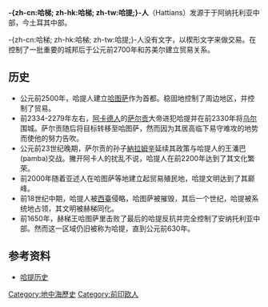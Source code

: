 {{unreferenced|time=2012-01-29T12:59:09+00:00}}
{{NoteTA
|G1 = Country
|1 = zh-cn:赫梯;zh-tw:西臺;
}}

'''-{zh-cn:哈梯; zh-hk:哈梯; zh-tw:哈提;}-人'''（Hattians）发源于于阿纳托利亚中部，今土耳其中部。

-{zh-cn:哈梯; zh-hk:哈梯; zh-tw:哈提;}-人没有文字，以楔形文字来做交易。在控制了一批重要的城邦后于公元前2700年和苏美尔建立贸易关系。

== 历史 ==
*公元前2500年，哈提人建立[[哈图萨|哈图萨]]作为首都。稳固地控制了周边地区，并控制了贸易。
*前2334-2279年左右，[[阿卡德人|阿卡德人]]的[[薩爾貢_(阿卡德)|萨尔贡]]大帝进犯哈提并在前2330年将[[乌尔|乌尔]]围城。萨尔贡随后将目标转移至哈图萨，然而因为其居高临下易守难攻的地势而使他的努力告吹。
*公元前23世纪晚期，萨尔贡的孙子[[納拉姆辛|納拉姆辛]]延续其政策与哈提人的王潘巴(pamba)交战。撇开阿卡人的扰乱不说，哈提人在前2200年达到了其文化繁荣。
*前2000年随着亚述人在哈图萨等地建立起贸易殖民地，哈提文明达到了其巅峰。
*前18世纪中期，哈提人被[[西臺|西臺]]侵略，哈图萨被摧毁，其后一个世纪，哈提被系统地占领，其文明被赫梯同化。
*前1650年，赫梯王哈图萨里击败了最后的哈提反抗并完全控制了安纳托利亚中部。然而这一区域仍旧被称为哈提，直到公元前630年。

==参考资料 ==
*[http://www.ancient.eu.com/hatti/ 哈提历史]{{Wayback|url=http://www.ancient.eu.com/hatti/ |date=20120126021009 }}
{{Ancient kingdoms in Anatolia}}
[[Category:地中海歷史|Category:地中海歷史]]
[[Category:前印欧人|Category:前印欧人]]